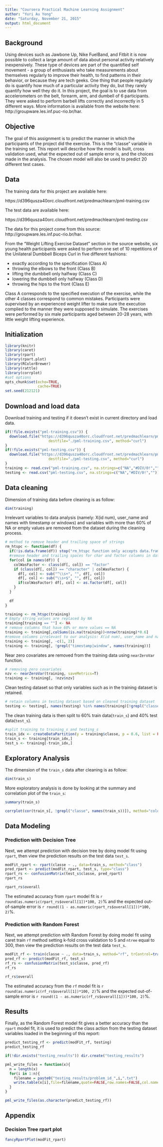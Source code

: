 ```yaml
---
title: "Coursera Practical Machine Learning Assignment"
author: "Yuri Au Yong"
date: "Saturday, November 21, 2015"
output: html_document
---
```


## Background
Using devices such as Jawbone Up, Nike FuelBand, and Fitbit it is now possible to collect a large amount of data about personal activity relatively inexpensively. These type of devices are part of the quantified self movement - a group of enthusiasts who take measurements about themselves regularly to improve their health, to find patterns in their behavior, or because they are tech geeks. One thing that people regularly do is quantify how much of a particular activity they do, but they rarely quantify how well they do it. In this project, the goal is to use data from accelerometers on the belt, forearm, arm, and dumbell of 6 participants. They were asked to perform barbell lifts correctly and incorrectly in 5 different ways. More information is available from the website here: http://groupware.les.inf.puc-rio.br/har. 

## Objective

The goal of this assignment is to predict the manner in which the participants of the project did the exercise. This is the "classe" variable in the training set. This report will describe how the model is built, cross validation used, what the expected out of sample error is, and the choices made in the analysis. The chosen model will also be used to predict 20 different test cases. 

## Data
The training data for this project are available here: 

https://d396qusza40orc.cloudfront.net/predmachlearn/pml-training.csv

The test data are available here: 

https://d396qusza40orc.cloudfront.net/predmachlearn/pml-testing.csv

The data for this project come from this source: http://groupware.les.inf.puc-rio.br/har.

From the "Weight Lifting Exercise Dataset" section in the source website, six young health participants were asked to perform one set of 10 repetitions of the Unilateral Dumbbell Biceps Curl in five different fashions:

- exactly according to the specification (Class A)
- throwing the elbows to the front (Class B)
- lifting the dumbbell only halfway (Class C)
- lowering the dumbbell only halfway (Class D)
- throwing the hips to the front (Class E)

Class A corresponds to the specified execution of the exercise, while the other 4 classes correspond to common mistakes. Participants were supervised by an experienced weight lifter to make sure the execution complied to the manner they were supposed to simulate. The exercises were performed by six male participants aged between 20-28 years, with little weight lifting experience. 

## Initialization

```r
library(knitr)
library(caret)
library(rpart)
library(rpart.plot)
library(RColorBrewer)
library(rattle)
library(corrplot)
#set options
opts_chunk$set(echo=TRUE,
               cache=TRUE)
set.seed(212121)
```

## Download and load data
Download training and testing if it doesn't exist in current directory and load data.

```r
if(!file.exists("pml-training.csv")) {
  download.file("https://d396qusza40orc.cloudfront.net/predmachlearn/pml-training.csv",
                    destfile="./pml-training.csv", method="curl")
}
if(!file.exists("pml-testing.csv")) {
  download.file("https://d396qusza40orc.cloudfront.net/predmachlearn/pml-testing.csv",
                    destfile="./pml-testing.csv", method="curl")
}
training <- read.csv("pml-training.csv", na.strings=c("NA","#DIV/0!",""))
testing <- read.csv("pml-testing.csv", na.strings=c("NA","#DIV/0!",""))
```

## Data cleaning
Dimension of training data before cleaning is as follow:

```r
dim(training)
```

Irrelevant variables to data analysis (namely: X(id num), user_name and names with timestamp or windows) and variables with more than 60% of NA or empty values are removed from the dataset during the cleaning process.

```r
# method to remove header and trailing space of strings
rm_htspc <- function(df) {
  if(!is.data.frame(df)) stop("rm_htspc function only accepts data.frame arg.")
  #remove header and trailing spaces for char and factor columns in data.frames
  for(col in names(df)) {
    colWasFactor <- class(df[, col]) == "factor"
    if (class(df[, col]) == "character" | colWasFactor) {
      df[, col] <- sub("^\\s+", "", df[, col])
      df[, col] <- sub("\\s+$", "", df[, col])
      if(colWasFactor) df[, col] <- as.factor(df[, col])
    }
  }
  
  df
}

training <- rm_htspc(training)
# Empty string values are replaced by NA
training[training == ""] <- NA
# remove columns that have 60% or more values == NA
training <- training[,colSums(is.na(training))<nrow(training)*0.6]
#remove columns irrelevant to our analysis: X(id num), user_name and names with timestamp or windows.
training <- training[, -c(1, 2)]
training <- training[, !grepl("timestamp|window", names(training))]
```

Near zero covariates are removed from the training data using `nearZeroVar` function.

```r
# removing zero covariates
nzv <- nearZeroVar(training, saveMetrics=T)
training <- training[, !nzv$nzv]
```

Clean testing dataset so that only variables such as in the training dataset is retained.

```r
# retain columns in testing dataset based on cleaned training dataset
testing <- testing[, names(testing) %in% names(training)[!grepl("classe", names(training))]]
```

The clean training data is then split to 60% train data(`train_s`) and 40% test data(`test_s`).

```r
#split training to training_s and testing_s
train_idx <- createDataPartition(y = training$classe, p = 0.6, list = FALSE)
train_s <- training[train_idx,]
test_s <- training[-train_idx,]
```


## Exploratory Analysis
The dimension of the `train_s` data after cleaning is as follow:

```r
dim(train_s)
```

More exploratory analysis is done by looking at the summary and correlation plot of the `train_s`:

```r
summary(train_s)

corrplot(cor(train_s[, !grepl("classe", names(train_s))]), method="color")
```

## Data Modeling

### Prediction with Decision Tree
Next, we attempt prediction with decision tree by doing model fit using `rpart`, then view the prediction results on the test data `test_s`.

```r
modFit_rpart <- rpart(classe ~ ., data=train_s, method="class")
pred_rpart <- predict(modFit_rpart, test_s, type="class")
rpart_rs <- confusionMatrix(test_s$classe, pred_rpart)
rpart_rs
```

```r
rpart_rs$overall
```

The estimated accuracy from `rpart` model fit is `r round(as.numeric(rpart_rs$overall[1])*100, 2)`% and the expected out-of-sample error is `r round((1 - as.numeric(rpart_rs$overall[1]))*100, 2)`%.

### Prediction with Random Forest

Next, we attempt prediction with Random Forest by doing model fit using caret train `rf` method setting k-fold cross validation to 5 and `ntree` equal to 300, then view the prediction results on the test data `test_s`.

```r
modFit_rf <- train(classe ~ ., data=train_s, method="rf", trControl=trainControl(method="cv", 5), allowParallel=T, ntree=300)
pred_rf <- predict(modFit_rf, test_s)
rf_rs <- confusionMatrix(test_s$classe, pred_rf)
rf_rs
```

```r
rf_rs$overall
```

The estimated accuracy from the `rf` model fit is `r round(as.numeric(rf_rs$overall[1])*100, 2)`% and the expected out-of-sample error is `r round((1 - as.numeric(rf_rs$overall[1]))*100, 2)`%.

## Results
Finally, as the Random Forest model fit gives a better accuracy than the `rpart` model fit, it is used to predict the class action from the testing dataset variables loaded in the beginning of this report: 

```r
predict_testing_rf <- predict(modFit_rf, testing)
predict_testing_rf
```

```r
if(!dir.exists("testing_results")) dir.create("testing_results")

pml_write_files = function(x){
  n = length(x)
  for(i in 1:n){
    filename = paste0("testing_results/problem_id_",i,".txt")
    write.table(x[i],file=filename,quote=FALSE,row.names=FALSE,col.names=FALSE)
  }
}

pml_write_files(as.character(predict_testing_rf))
```

## Appendix

### Decision Tree rpart plot

```r
fancyRpartPlot(modFit_rpart)
```